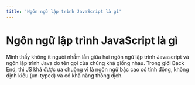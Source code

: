 ```yaml
---
title: 'Ngôn ngữ lập trình JavaScript là gì'
---
```


# Ngôn ngữ lập trình JavaScript là gì

Mình thấy không ít người nhầm lẫn giữa hai ngôn ngữ lập trình Javascript và ngôn lập trình Java do tên gọi của chúng khá giống nhau. Trong giới Back End, thì JS khá được ưa chuộng vì là ngôn ngữ bậc cao có tính động, không định kiểu (un-typed) và có khả năng thông dịch.
